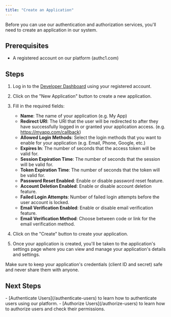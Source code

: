 ```yaml
---
title: "Create an Application"
---
```


Before you can use our authentication and authorization services, you'll need to create an application in our system.

## Prerequisites

- A registered account on our platform (authc1.com)

## Steps

1. Log in to the [Developer Dashboard](https://developers.authc1.com/dashboard) using your registered account.

2. Click on the "New Application" button to create a new application.

3. Fill in the required fields:
   - **Name**: The name of your application (e.g. My App)
   - **Redirect URI**: The URI that the user will be redirected to after they have successfully logged in or granted your application access. (e.g. https://myapp.com/callback)
   - **Allowed Login Methods**: Select the login methods that you want to enable for your application (e.g. Email, Phone, Google, etc.)
   - **Expires In**: The number of seconds that the access token will be valid for.
   - **Session Expiration Time**: The number of seconds that the session will be valid for.
   - **Token Expiration Time**: The number of seconds that the token will be valid for.
   - **Password Reset Enabled**: Enable or disable password reset feature.
   - **Account Deletion Enabled**: Enable or disable account deletion feature.
   - **Failed Login Attempts**: Number of failed login attempts before the user account is locked.
   - **Email Verification Enabled**: Enable or disable email verification feature.
   - **Email Verification Method**: Choose between code or link for the email verification method.

4. Click on the "Create" button to create your application.

5. Once your application is created, you'll be taken to the application's settings page where you can view and manage your application's details and settings.

<Info>
  Make sure to keep your application's credentials (client ID and secret) safe and never share them with anyone.
</Info>

## Next Steps

<Info>
- [Authenticate Users](/authenticate-users) to learn how to authenticate users using our platform.
- [Authorize Users](/authorize-users) to learn how to authorize users and check their permissions.
</Info>
